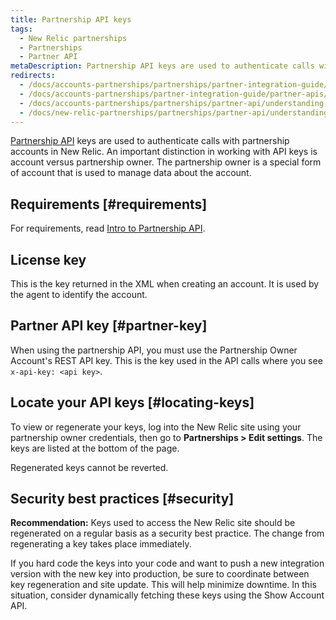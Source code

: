 ```yaml
---
title: Partnership API keys
tags:
  - New Relic partnerships
  - Partnerships
  - Partner API
metaDescription: Partnership API keys are used to authenticate calls with partnership accounts in New Relic.
redirects:
  - /docs/accounts-partnerships/partnerships/partner-integration-guide/understanding-keys
  - /docs/accounts-partnerships/partner-integration-guide/partner-apis/understanding-keys
  - /docs/accounts-partnerships/partnerships/partner-api/understanding-keys
  - /docs/new-relic-partnerships/partnerships/partner-api/understanding-keys
---
```


[Partnership API](/docs/new-relic-partnerships/partner-integration-guide/partner-account-maintenance/partner-api/) keys are used to authenticate calls with partnership accounts in New Relic. An important distinction in working with API keys is account versus partnership owner. The partnership owner is a special form of account that is used to manage data about the account.

## Requirements [#requirements]

For requirements, read [Intro to Partnership API](/docs/new-relic-partnerships/partner-integration-guide/partner-account-maintenance/partner-api/). 

## License key

This is the key returned in the XML when creating an account. It is used by the agent to identify the account.

## Partner API key [#partner-key]

When using the partnership API, you must use the Partnership Owner Account's REST API key. This is the key used in the API calls where you see `x-api-key: <api key>`.

## Locate your API keys [#locating-keys]

To view or regenerate your keys, log into the New Relic site using your partnership owner credentials, then go to **Partnerships > Edit settings**. The keys are listed at the bottom of the page.

<Callout variant="caution">
  Regenerated keys cannot be reverted.
</Callout>

## Security best practices [#security]

**Recommendation:** Keys used to access the New Relic site should be regenerated on a regular basis as a security best practice. The change from regenerating a key takes place immediately.

If you hard code the keys into your code and want to push a new integration version with the new key into production, be sure to coordinate between key regeneration and site update. This will help minimize downtime. In this situation, consider dynamically fetching these keys using the Show Account API.
